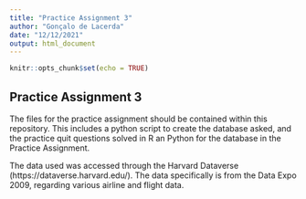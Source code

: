 ```yaml
---
title: "Practice Assignment 3"
author: "Gonçalo de Lacerda"
date: "12/12/2021"
output: html_document
---
```


```r
knitr::opts_chunk$set(echo = TRUE)
```

## Practice Assignment 3

The files for the practice assignment should be contained within this repository. This includes a python script to create the database asked, and the practice quit questions solved in R an Python for the database in the Practice Assignment.

The data used was accessed through the Harvard Dataverse (https://dataverse.harvard.edu/). The data specifically is from the Data Expo 2009, regarding various airline and flight data.
